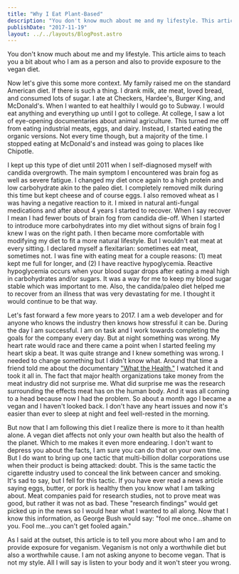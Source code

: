 ```yaml
---
title: "Why I Eat Plant-Based"
description: "You don't know much about me and my lifestyle. This article aims to teach you a bit about who I am as a person and also to provide exposure…"
publishDate: "2017-11-19"
layout: ../../layouts/BlogPost.astro
---
```


You don't know much about me and my lifestyle. This article aims to teach you a bit about who I am as a person and also to provide exposure to the vegan diet.

Now let's give this some more context. My family raised me on the standard American diet. If there is such a thing. I drank milk, ate meat, loved bread, and consumed lots of sugar. I ate at Checkers, Hardee's, Burger King, and McDonald's. When I wanted to eat healthily I would go to Subway. I would eat anything and everything up until I got to college. At college, I saw a lot of eye-opening documentaries about animal agriculture. This turned me off from eating industrial meats, eggs, and dairy. Instead, I started eating the organic versions. Not every time though, but a majority of the time. I stopped eating at McDonald's and instead was going to places like Chipotle.

I kept up this type of diet until 2011 when I self-diagnosed myself with candida overgrowth. The main symptom I encountered was brain fog as well as severe fatigue. I changed my diet once again to a high protein and low carbohydrate akin to the paleo diet. I completely removed milk during this time but kept cheese and of course eggs. I also removed wheat as I was having a negative reaction to it. I mixed in natural anti-fungal medications and after about 4 years I started to recover. When I say recover I mean I had fewer bouts of brain fog from candida die-off. When I started to introduce more carbohydrates into my diet without signs of brain fog I knew I was on the right path. I then became more comfortable with modifying my diet to fit a more natural lifestyle. But I wouldn't eat meat at every sitting. I declared myself a flexitarian: sometimes eat meat, sometimes not. I was fine with eating meat for a couple reasons: (1) meat kept me full for longer, and (2) I have reactive hypoglycemia. Reactive hypoglycemia occurs when your blood sugar drops after eating a meal high in carbohydrates and/or sugars. It was a way for me to keep my blood sugar stable which was important to me. Also, the candida/paleo diet helped me to recover from an illness that was very devastating for me. I thought it would continue to be that way.

Let's fast forward a few more years to 2017. I am a web developer and for anyone who knows the industry then knows how stressful it can be. During the day I am successful. I am on task and I work towards completing the goals for the company every day. But at night something was wrong. My heart rate would race and there came a point when I started feeling my heart skip a beat. It was quite strange and I knew something was wrong. I needed to change something but I didn't know what. Around that time a friend told me about the documentary ["What the Health."](http://www.whatthehealthfilm.com/) I watched it and took it all in. The fact that major health organizations take money from the meat industry did not surprise me. What did surprise me was the research surrounding the effects meat has on the human body. And it was all coming to a head because now I had the problem. So about a month ago I became a vegan and I haven't looked back. I don't have any heart issues and now it's easier than ever to sleep at night and feel well-rested in the morning.

But now that I am following this diet I realize there is more to it than health alone. A vegan diet affects not only your own health but also the health of the planet. Which to me makes it even more endearing. I don't want to depress you about the facts, I am sure you can do that on your own time. But I do want to bring up one tactic that multi-billion dollar corporations use when their product is being attacked: doubt. This is the same tactic the cigarette industry used to conceal the link between cancer and smoking. It's sad to say, but I fell for this tactic. If you have ever read a news article saying eggs, butter, or pork is healthy then you know what I am talking about. Meat companies paid for research studies, not to prove meat was good, but rather it was not as bad. These "research findings" would get picked up in the news so I would hear what I wanted to all along. Now that I know this information, as George Bush would say: "fool me once…shame on you. Fool me…you can't get fooled again."

As I said at the outset, this article is to tell you more about who I am and to provide exposure for veganism. Veganism is not only a worthwhile diet but also a worthwhile cause. I am not asking anyone to become vegan. That is not my style. All I will say is listen to your body and it won't steer you wrong.
